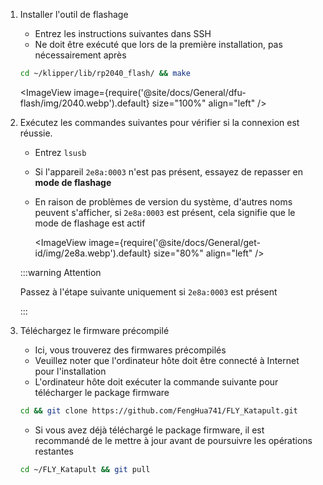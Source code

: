 1. Installer l'outil de flashage

    * Entrez les instructions suivantes dans SSH
    * Ne doit être exécuté que lors de la première installation, pas nécessairement après
    ```bash
    cd ~/klipper/lib/rp2040_flash/ && make
    ```
    <ImageView image={require('@site/docs/General/dfu-flash/img/2040.webp').default} size="100%" align="left" />

2. Exécutez les commandes suivantes pour vérifier si la connexion est réussie.

    * Entrez `lsusb`
    * Si l'appareil `2e8a:0003` n'est pas présent, essayez de repasser en **mode de flashage**
    * En raison de problèmes de version du système, d'autres noms peuvent s'afficher, si `2e8a:0003` est présent, cela signifie que le mode de flashage est actif

        <ImageView image={require('@site/docs/General/get-id/img/2e8a.webp').default} size="80%" align="left" /> 

    :::warning Attention

    Passez à l'étape suivante uniquement si `2e8a:0003` est présent

    :::

3. Téléchargez le firmware précompilé

    * Ici, vous trouverez des firmwares précompilés
    * Veuillez noter que l'ordinateur hôte doit être connecté à Internet pour l'installation
    * L'ordinateur hôte doit exécuter la commande suivante pour télécharger le package firmware

    ```bash
    cd && git clone https://github.com/FengHua741/FLY_Katapult.git
    ```

    * Si vous avez déjà téléchargé le package firmware, il est recommandé de le mettre à jour avant de poursuivre les opérations restantes

    ```bash
    cd ~/FLY_Katapult && git pull
    ```